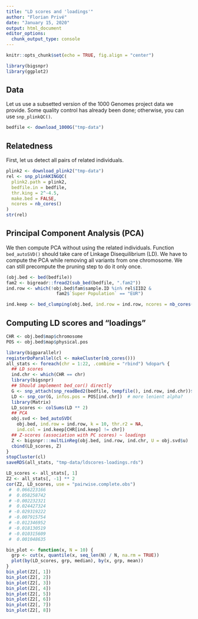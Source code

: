 ```yaml
---
title: "LD scores and 'loadings'"
author: "Florian Privé"
date: "January 15, 2020"
output: html_document
editor_options: 
  chunk_output_type: console
---
```


```r
knitr::opts_chunk$set(echo = TRUE, fig.align = "center")
```

```r
library(bigsnpr)
library(ggplot2)
```

## Data

Let us use a subsetted version of the 1000 Genomes project data we provide. Some quality control has already been done; otherwise, you can use `snp_plinkQC()`.

```r
bedfile <- download_1000G("tmp-data")
```

## Relatedness

First, let us detect all pairs of related individuals.

```r
plink2 <- download_plink2("tmp-data")
rel <- snp_plinkKINGQC(
  plink2.path = plink2,
  bedfile.in = bedfile,
  thr.king = 2^-4.5,
  make.bed = FALSE,
  ncores = nb_cores()
)
str(rel)
```

## Principal Component Analysis (PCA)

We then compute PCA without using the related individuals. Function `bed_autoSVD()` should take care of Linkage Disequilibrium (LD). We have to compute the PCA while removing all variants from one chromosome. We can still precompute the pruning step to do it only once.

```r
(obj.bed <- bed(bedfile))
fam2 <- bigreadr::fread2(sub_bed(bedfile, ".fam2"))
ind.row <- which(!obj.bed$fam$sample.ID %in% rel$IID2 &
                   fam2$`Super Population` == "EUR")

ind.keep <- bed_clumping(obj.bed, ind.row = ind.row, ncores = nb_cores())
```

## Computing LD scores and "loadings"

```r
CHR <- obj.bed$map$chromosome
POS <- obj.bed$map$physical.pos

library(bigparallelr)
registerDoParallel(cl <- makeCluster(nb_cores()))
all_stats <- foreach(chr = 1:22, .combine = "rbind") %dopar% {
  ## LD scores
  ind.chr <- which(CHR == chr)
  library(bigsnpr)
  ## Should implement bed_cor() directly
  G <- snp_attach(snp_readBed2(bedfile, tempfile(), ind.row, ind.chr))$genotypes
  LD <- snp_cor(G, infos.pos = POS[ind.chr])  # more lenient alpha?
  library(Matrix)
  LD_scores <- colSums(LD ** 2)
  ## PCA
  obj.svd <- bed_autoSVD(
    obj.bed, ind.row = ind.row, k = 10, thr.r2 = NA,
    ind.col = ind.keep[CHR[ind.keep] != chr])
  ## Z-scores (association with PC scores) ~ loadings
  Z <- bigsnpr:::multLinReg(obj.bed, ind.row, ind.chr, U = obj.svd$u)
  cbind(LD_scores, Z)
}
stopCluster(cl)
saveRDS(all_stats, "tmp-data/ldscores-loadings.rds")
```

```r
LD_scores <- all_stats[, 1]
Z2 <- all_stats[, -1] ** 2
cor(Z2, LD_scores, use = "pairwise.complete.obs")
 #  0.066223166
 #  0.058258742
 # -0.002232321
 #  0.024427324
 # -0.029319222
 # -0.007915754
 # -0.012346952
 # -0.018130519
 # -0.010315609
 #  0.001048635

bin_plot <- function(x, N = 10) {
  grp <- cut(x, quantile(x, seq_len(N) / N, na.rm = TRUE))
  plot(by(LD_scores, grp, median), by(x, grp, mean))
}
bin_plot(Z2[, 1])
bin_plot(Z2[, 2])
bin_plot(Z2[, 3])
bin_plot(Z2[, 4])
bin_plot(Z2[, 5])
bin_plot(Z2[, 6])
bin_plot(Z2[, 7])
bin_plot(Z2[, 8])
```

